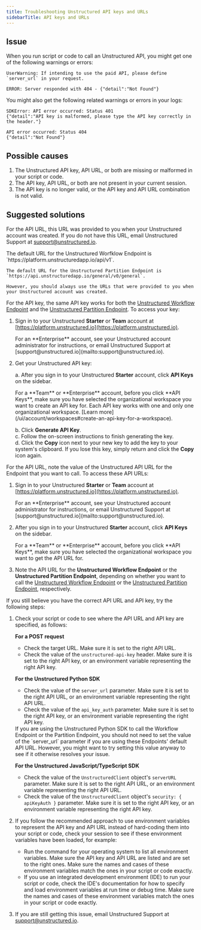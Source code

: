 ```yaml
---
title: Troubleshooting Unstructured API keys and URLs
sidebarTitle: API keys and URLs
---
```


## Issue

When you run script or code to call an Unstructured API, you might get one of the following warnings or errors:

```
UserWarning: If intending to use the paid API, please define `server_url` in your request.
```

```
ERROR: Server responded with 404 - {"detail":"Not Found"}
```

You might also get the following related warnings or errors in your logs:

```
SDKError: API error occurred: Status 401
{"detail":"API key is malformed, please type the API key correctly in the header."}
```

```
API error occurred: Status 404
{"detail":"Not Found"}
```

## Possible causes

1. The Unstructured API key, API URL, or both are missing or malformed in your script or code.
2. The API key, API URL, or both are not present in your current session.
3. The API key is no longer valid, or the API key and API URL combination is not valid.

## Suggested solutions

For the API URL, this URL was provided to you when your Unstructured account was created. 
If you do not have this URL, email Unstructured Support at [support@unstructured.io](mailto:support@unstructured.io).

<Note>
    The default URL for the Unstructured Worfklow Endpoint is `https://platform.unstructuredapp.io/api/v1`.

    The default URL for the Unstructured Partition Endpoint is `https://api.unstructuredapp.io/general/v0/general`. 
   
    However, you should always use the URLs that were provided to you when your Unstructured account was created.
</Note>

For the API key, the same API key works for both the [Unstructured Workflow Endpoint](/api-reference/workflow/overview) and the [Unstructured Partition Endpoint](/api-reference/partition/overview). To access your key:

1. Sign in to your Unstructured **Starter** or **Team** account at [https://platform.unstructured.io](https://platform.unstructured.io).

   <Note>
       For an **Enterprise** account, see your Unstructured account administrator for instructions, 
       or email Unstructured Support at [support@unstructured.io](mailto:support@unstructured.io).
   </Note>

2. Get your Unstructured API key:

   a. After you sign in to your Unstructured **Starter** account, click **API Keys** on the sidebar.<br/>

      <Note>
          For a **Team** or **Enterprise** account, before you click **API Keys**, make sure you have selected the organizational workspace you want to create an API key 
          for. Each API key works with one and only one organizational workspace. [Learn more](/ui/account/workspaces#create-an-api-key-for-a-workspace).
      </Note>

   b. Click **Generate API Key**.<br/>
   c. Follow the on-screen instructions to finish generating the key.<br/>
   d. Click the **Copy** icon next to your new key to add the key to your system's clipboard. If you lose this key, simply return and click the **Copy** icon again.<br/>
  
For the API URL, note the value of the Unstructured API URL for the Endpoint that you want to call. To access these API URLs:

1. Sign in to your Unstructured **Starter** or **Team** account at [https://platform.unstructured.io](https://platform.unstructured.io).

   <Note>
       For an **Enterprise** account, see your Unstructured account administrator for instructions, 
       or email Unstructured Support at [support@unstructured.io](mailto:support@unstructured.io).
   </Note>

2. After you sign in to your Unstructured **Starter** account, click **API Keys** on the sidebar.<br/>

   <Note>
       For a **Team** or **Enterprise** account, before you click **API Keys**, make sure you have selected the organizational workspace you want to get the API URL for.  
   </Note>

3. Note the API URL for the **Unstructured Workflow Endpoint** or the **Unstructured Partition Endpoint**, depending on whether you want to call the 
   [Unstructured Workflow Endpoint](/api-reference/workflow/overview) or the [Unstructured Partition Endpoint](/api-reference/partition/overview), respectively.

If you still believe you have the correct API URL and API key, try the following steps:

1. Check your script or code to see where the API URL and API key are specified, as follows:

   **For a POST request**

   - Check the target URL. Make sure it is set to the right API URL.
   - Check the value of the `unstructured-api-key` header. Make sure it is set to the right API key, or an environment variable representing the right API key.

   **For the Unstructured Python SDK**

   - Check the value of the `server_url` parameter. Make sure it is set to the right API URL, or an environment variable representing the right API URL.
   - Check the value of the `api_key_auth` parameter. Make sure it is set to the right API key, or an environment variable representing the right API key.

   <Note>
       If you are using the Unstructured Python SDK to call the Workflow Endpoint or the Partition Endpoint, you should not need to set the value of the 
       `server_url` parameter if you are using these Endpoints' default API URL. However, you might want to try setting this value anyway to see if it otherwise resolves your issue.
   </Note>

   **For the Unstructured JavaScript/TypeScript SDK**

   - Check the value of the `UnstructuredClient` object's `serverURL` parameter. Make sure it is set to the right API URL, or an environment variable representing the right API URL.
   - Check the value of the `UnstructuredClient` object's `security: { apiKeyAuth }` parameter. Make sure it is set to the right API key, or an environment variable representing the right API key.
     
2. If you follow the recommended approach to use environment variables to represent the API key and API URL instead of hard-coding them into your script or code, check your session to see if these environment variables have been loaded, for example:

   - Run the command for your operating system to list all environment variables. Make sure the API key and API URL are listed and are set to the right ones. Make sure the names and cases of these environment variables match the ones in your script or code exactly.
   - If you use an integrated development environment (IDE) to run your script or code, check the IDE's documentation for how to specify and load environment variables at run time or debug time. Make sure the names and cases of these environment variables match the ones in your script or code exactly.

3. If you are still getting this issue, email Unstructured Support at [support@unstructured.io](mailto:support@unstructured.io).

